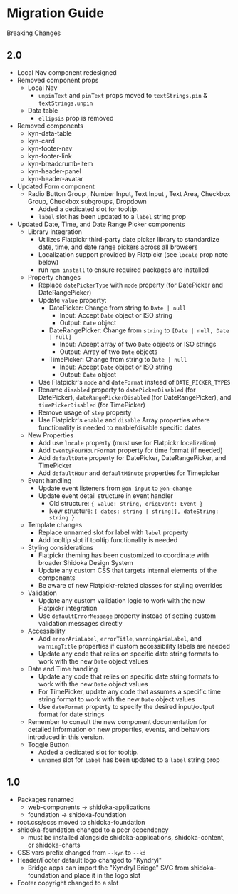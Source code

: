 
<Meta title="Migration Guide" />

# Migration Guide

Breaking Changes

## 2.0

- Local Nav component redesigned
- Removed component props
  - Local Nav
    - `unpinText` and `pinText` props moved to `textStrings.pin` & `textStrings.unpin`
  - Data table
    - `ellipsis` prop is removed
- Removed components
  - kyn-data-table
  - kyn-card
  - kyn-footer-nav
  - kyn-footer-link
  - kyn-breadcrumb-item
  - kyn-header-panel
  - kyn-header-avatar
- Updated Form component
  - Radio Button Group , Number Input, Text Input , Text Area, Checkbox Group, Checkbox subgroups, Dropdown
    - Added a dedicated slot for tooltip.
    - `label` slot has been updated to a `label` string prop
- Updated Date, Time, and Date Range Picker components
  - Library integration
    - Utilizes Flatpickr third-party date picker library to standardize date, time, and date range pickers across all browsers
    - Localization support provided by Flatpickr (see `locale` prop note below)
    - run `npm install` to ensure required packages are installed
  - Property changes
    - Replace `datePickerType` with `mode` property (for DatePicker and DateRangePicker)
    - Update `value` property:
      - DatePicker: Change from string to `Date | null`
        - Input: Accept `Date` object or ISO string
        - Output: `Date` object
      - DateRangePicker: Change from `string` to `[Date | null, Date | null]`
        - Input: Accept array of two `Date` objects or ISO strings
        - Output: Array of two `Date` objects
      - TimePicker: Change from string to `Date | null`
        - Input: Accept `Date` object or ISO string
        - Output: `Date` object
    - Use Flatpickr's `mode` and `dateFormat` instead of `DATE_PICKER_TYPES`
    - Rename `disabled` property to `datePickerDisabled` (for DatePicker), `dateRangePickerDisabled` (for DateRangePicker), and `timePickerDisabled` (for TimePicker)
    - Remove usage of `step` property
    - Use Flatpickr's `enable` and `disable` Array properties where functionality is needed to enable/disable specific dates
  - New Properties
    - Add use `locale` property (must use for Flatpickr localization)
    - Add `twentyFourHourFormat` property for time format (if needed)
    - Add `defaultDate` property for DatePicker, DateRangePicker, and TimePicker
    - Add `defaultHour` and `defaultMinute` properties for Timepicker
  - Event handling
    - Update event listeners from `@on-input` to `@on-change`
    - Update event detail structure in event handler
      - Old structure: `{ value: string, origEvent: Event }`
      - New structure: `{ dates: string | string[], dateString: string }`
  - Template changes
    - Replace unnamed slot for label with `label` property
    - Add tooltip slot if tooltip functionality is needed
  - Styling considerations
    - Flatpickr theming has been customized to coordinate with broader Shidoka Design System
    - Update any custom CSS that targets internal elements of the components
    - Be aware of new Flatpickr-related classes for styling overrides
  - Validation
    - Update any custom validation logic to work with the new Flatpickr integration
    - Use `defaultErrorMessage` property instead of setting custom validation messages directly
  - Accessibility
    - Add `errorAriaLabel`, `errorTitle`, `warningAriaLabel`, and `warningTitle` properties if custom accessibility labels are needed
    - Update any code that relies on specific date string formats to work with the new `Date` object values
  - Date and Time handling
    - Update any code that relies on specific date string formats to work with the new `Date` object values
    - For TimePicker, update any code that assumes a specific time string format to work with the new `Date` object values
    - Use `dateFormat` property to specify the desired input/output format for date strings
  - Remember to consult the new component documentation for detailed information on new properties, events, and behaviors introduced in this version.
  - Toggle Button
    - Added a dedicated slot for tooltip.
    - `unnamed` slot for `label` has been updated to a `label` string prop

## 1.0

- Packages renamed
  - web-components -> shidoka-applications
  - foundation -> shidoka-foundation
- root.css/scss moved to shidoka-foundation
- shidoka-foundation changed to a peer dependency
  - must be installed alongside shidoka-applications, shidoka-content, or shidoka-charts
- CSS vars prefix changed from `--kyn` to `--kd`
- Header/Footer default logo changed to "Kyndryl"
  - Bridge apps can import the "Kyndryl Bridge" SVG from shidoka-foundation and place it in the logo slot
- Footer copyright changed to a slot
